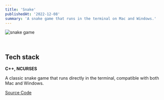 ```yaml
---
title: 'Snake'
publishedAt: '2022-12-08'
summary: 'A snake game that runs in the terminal on Mac and Windows.'
---
```


![snake game](/snake.png)

&nbsp;
&nbsp;

## Tech stack

**C++, NCURSES**

A classic snake game that runs directly in the terminal, compatible with both Mac and Windows.

[Source Code](https://github.com/noahwhlim/Snake)

